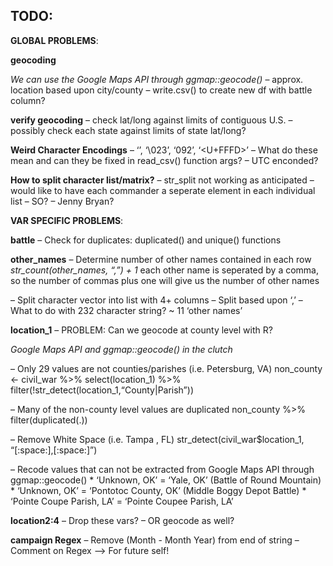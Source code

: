 
## TODO:

**GLOBAL PROBLEMS**:
  
  **geocoding**
  
  *We can use the Google Maps API through ggmap::geocode()*
  -- approx. location based upon city/county
-- write.csv() to create new df with battle column?
  
  **verify geocoding**
  -- check lat/long against limits of contiguous U.S.
-- possibly check each state against limits of state lat/long?
  
  **Weird Character Encodings**
  -- '\x92', '\023', '\u0092', '<U+FFFD>'
-- What do these mean and can they be fixed in
read_csv() function args?
  -- UTC enconded?
  
  **How to split character list/matrix?**
  -- str_split not working as anticipated
-- would like to have each commander a seperate element
in each individual list
-- SO?
  -- Jenny Bryan?
  
  **VAR SPECIFIC PROBLEMS**:
  
  **battle**
  -- Check for duplicates: duplicated() and unique() functions

**other_names**
  -- Determine number of other names contained in each row
*str_count(other_names, ",") + 1*
  each other name is seperated by a comma, so the number of commas
plus one will give us the number of other names

-- Split character vector into list with 4+ columns
-- Split based upon ','
-- What to do with 232 character string? ~ 11 'other names'

**location_1**
  -- PROBLEM: Can we geocode at county level with R?
  
  *Google Maps API and ggmap::geocode() in the clutch*
  
  -- Only 29 values are not counties/parishes (i.e. Petersburg, VA)
non_county <- 
  civil_war %>% 
  select(location_1) %>% 
  filter(!str_detect(location_1,"County|Parish"))

-- Many of the non-county level values are duplicated
non_county %>% 
  filter(duplicated(.))

-- Remove White Space (i.e. Tampa , FL)
str_detect(civil_war$location_1, "[:space:],[:space:]")

-- Recode values that can not be extracted from Google Maps API 
through ggmap::geocode() 
* 'Unknown, OK' = 'Yale, OK' (Battle of Round Mountain)
* 'Unknown, OK' = 'Pontotoc County, OK' (Middle Boggy Depot Battle)
* 'Pointe Coupe<e9> Parish, LA' = 'Pointe Coupee Parish, LA'   

**location2:4**
  -- Drop these vars?
  -- OR geocode as well?
  
  **campaign Regex**
  -- Remove (Month - Month Year) from end of string
-- Comment on Regex --> For future self!
  